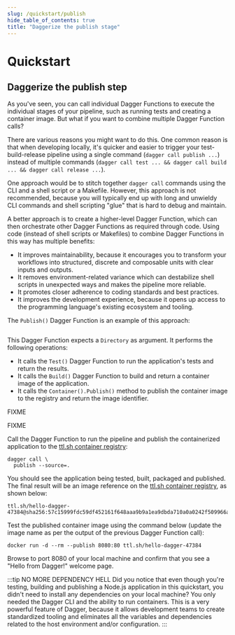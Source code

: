 ```yaml
---
slug: /quickstart/publish
hide_table_of_contents: true
title: "Daggerize the publish stage"
---
```


# Quickstart

## Daggerize the publish step

As you've seen, you can call individual Dagger Functions to execute the individual stages of your pipeline, such as running tests and creating a container image. But what if you want to combine multiple Dagger Function calls?

There are various reasons you might want to do this. One common reason is that when developing locally, it's quicker and easier to trigger your test-build-release pipeline using a single command (`dagger call publish ...`) instead of multiple commands (`dagger call test ... && dagger call build ... && dagger call release ...`).

One approach would be to stitch together `dagger call` commands using the CLI and a shell script or a Makefile. However, this approach is not recommended, because you will typically end up with long and unwieldy CLI commands and shell scripting "glue" that is hard to debug and maintain.

A better approach is to create a higher-level Dagger Function, which can then orchestrate other Dagger Functions as required through code. Using code (instead of shell scripts or Makefiles) to combine Dagger Functions in this way has multiple benefits:
- It improves maintainability, because it encourages you to transform your workflows into structured, discrete and composable units with clear inputs and outputs.
- It removes environment-related variance which can destabilize shell scripts in unexpected ways and makes the pipeline more reliable.
- It promotes closer adherence to coding standards and best practices.
- It improves the development experience, because it opens up access to the programming language's existing ecosystem and tooling.

<Tabs groupId="language">
<TabItem value="Go">

The `Publish()` Dagger Function is an example of this approach:

```go file=./snippets/publish/go/main.go
```

This Dagger Function expects a `Directory` as argument. It performs the following operations:

- It calls the `Test()` Dagger Function to run the application's tests and return the results.
- It calls the `Build()` Dagger Function to build and return a container image of the application.
- It calls the `Container().Publish()` method to publish the container image to the registry and return the image identifier.

</TabItem>
<TabItem value="Python">

FIXME

</TabItem>
<TabItem value="TypeScript">

FIXME

</TabItem>
</Tabs>

Call the Dagger Function to run the pipeline and publish the containerized application to the [ttl.sh container registry](https://ttl.sh):

```shell
dagger call \
  publish --source=.
```

You should see the application being tested, built, packaged and published. The final result will be an image reference on the [ttl.sh container registry](https://ttl.sh), as shown below:

```
ttl.sh/hello-dagger-47384@sha256:57c15999fdc59df452161f648aaa9b9a1ea9dbda710a0a0242f509966a286b4b
```

Test the published container image using the command below (update the image name as per the output of the previous Dagger Function call):

```shell
docker run -d --rm --publish 8080:80 ttl.sh/hello-dagger-47384
```

Browse to port 8080 of your local machine and confirm that you see a "Hello from Dagger!" welcome page.

:::tip NO MORE DEPENDENCY HELL
Did you notice that even though you're testing, building and publishing a Node.js application in this quickstart, you didn't need to install any dependencies on your local machine? You only needed the Dagger CLI and the ability to run containers. This is a very powerful feature of Dagger, because it allows development teams to create standardized tooling and eliminates all the variables and dependencies related to the host environment and/or configuration.
:::
